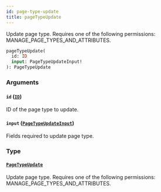 ```yaml
---
id: page-type-update
title: pageTypeUpdate
---
```



Update page type. Requires one of the following permissions: MANAGE_PAGE_TYPES_AND_ATTRIBUTES.

```graphql
pageTypeUpdate(
  id: ID
  input: PageTypeUpdateInput!
): PageTypeUpdate
```


### Arguments

#### `id` ([`ID`](../../../developer/api-reference/scalars/id))

ID of the page type to update.


#### `input` ([`PageTypeUpdateInput`](../../../developer/api-reference/inputs/page-type-update-input))

Fields required to update page type.


### Type

#### [`PageTypeUpdate`](../../../developer/api-reference/objects/page-type-update) 

Update page type. Requires one of the following permissions: MANAGE_PAGE_TYPES_AND_ATTRIBUTES.




